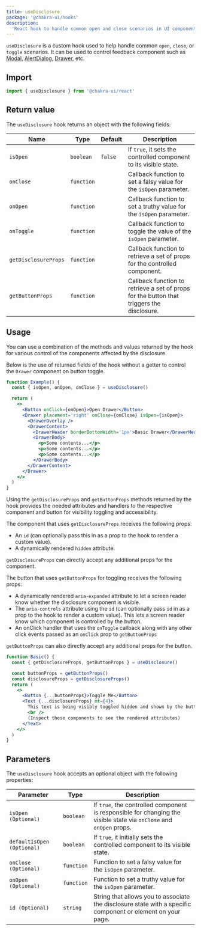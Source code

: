 ```yaml
---
title: useDisclosure
package: '@chakra-ui/hooks'
description:
  'React hook to handle common open and close scenarios in UI components'
---
```


`useDisclosure` is a custom hook used to help handle common `open`, `close`, or
`toggle` scenarios. It can be used to control feedback component such as
[Modal](/docs/components/overlay/modal),
[AlertDialog](/docs/components/overlay/alert-dialog),
[Drawer](/docs/components/overlay/drawer), etc.

## Import

```js
import { useDisclosure } from '@chakra-ui/react'
```

## Return value

The `useDisclosure` hook returns an object with the following fields:

| Name                 | Type       | Default | Description                                                                               |
| -------------------- | ---------- | ------- | ----------------------------------------------------------------------------------------- |
| `isOpen`             | `boolean`  | `false` | If `true`, it sets the controlled component to its visible state.                         |
| `onClose`            | `function` |         | Callback function to set a falsy value for the `isOpen` parameter.                        |
| `onOpen`             | `function` |         | Callback function to set a truthy value for the `isOpen` parameter.                       |
| `onToggle`           | `function` |         | Callback function to toggle the value of the `isOpen` parameter.                          |
| `getDisclosureProps` | `function` |         | Callback function to retrieve a set of props for the controlled component.                |
| `getButtonProps`     | `function` |         | Callback function to retrieve a set of props for the button that triggers the disclosure. |

## Usage

You can use a combination of the methods and values returned by the hook for
various control of the components affected by the disclosure.

Below is the use of returned fields of the hook without a getter to control the
`Drawer` component on button toggle.

```jsx
function Example() {
  const { isOpen, onOpen, onClose } = useDisclosure()

  return (
    <>
      <Button onClick={onOpen}>Open Drawer</Button>
      <Drawer placement='right' onClose={onClose} isOpen={isOpen}>
        <DrawerOverlay />
        <DrawerContent>
          <DrawerHeader borderBottomWidth='1px'>Basic Drawer</DrawerHeader>
          <DrawerBody>
            <p>Some contents...</p>
            <p>Some contents...</p>
            <p>Some contents...</p>
          </DrawerBody>
        </DrawerContent>
      </Drawer>
    </>
  )
}
```

Using the `getDisclosureProps` and `getButtonProps` methods returned by the hook
provides the needed attributes and handlers to the respective component and
button for visibility toggling and accessibility.

The component that uses `getDisclosureProps` receives the following props:

- An `id` (can optionally pass this in as a prop to the hook to render a custom
  value).
- A dynamically rendered `hidden` attribute.

`getDisclosureProps` can directly accept any additional props for the component.

The button that uses `getButtonProps` for toggling receives the following props:

- A dynamically rendered `aria-expanded` attribute to let a screen reader know
  whether the disclosure component is visible.
- The `aria-controls` attribute using the `id` (can optionally pass `id` in as a
  prop to the hook to render a custom value). This lets a screen reader know
  which component is controlled by the button.
- An onClick handler that uses the `onToggle` callback along with any other
  click events passed as an `onClick` prop to `getButtonProps`

`getButtonProps` can also directly accept any additional props for the button.

```jsx
function Basic() {
  const { getDisclosureProps, getButtonProps } = useDisclosure()

  const buttonProps = getButtonProps()
  const disclosureProps = getDisclosureProps()
  return (
    <>
      <Button {...buttonProps}>Toggle Me</Button>
      <Text {...disclosureProps} mt={4}>
        This text is being visibly toggled hidden and shown by the button.
        <br />
        (Inspect these components to see the rendered attributes)
      </Text>
    </>
  )
}
```

## Parameters

The `useDisclosure` hook accepts an optional object with the following
properties:

| Parameter                  | Type       | Description                                                                                                         |
| -------------------------- | ---------- | ------------------------------------------------------------------------------------------------------------------- |
| `isOpen (Optional)`        | `boolean`  | If `true`, the controlled component is responsible for changing the visible state via `onClose` and `onOpen` props. |
| `defaultIsOpen (Optional)` | `boolean`  | If `true`, it initially sets the controlled component to its visible state.                                         |
| `onClose (Optional)`       | `function` | Function to set a falsy value for the `isOpen` parameter.                                                           |
| `onOpen (Optional)`        | `function` | Function to set a truthy value for the `isOpen` parameter.                                                          |
| `id (Optional)`            | `string`   | String that allows you to associate the disclosure state with a specific component or element on your page.         |
